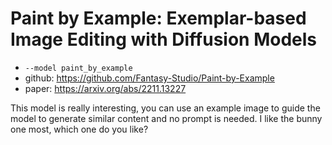 
# Paint by Example: Exemplar-based Image Editing with Diffusion Models

- `--model paint_by_example`
- github: https://github.com/Fantasy-Studio/Paint-by-Example
- paper: https://arxiv.org/abs/2211.13227

This model is really interesting, you can use an example image to guide the model to generate similar content and no prompt is needed.
I like the bunny one most, which one do you like?

<YouTube youTubeId="NSAN3TzfhaI" />
